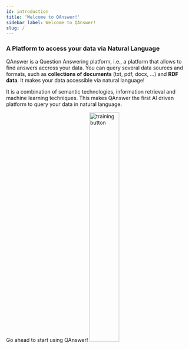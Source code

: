 ```yaml
---
id: introduction
title: 'Welcome to QAnswer!'
sidebar_label: Welcome to QAnswer!
slug: /
---
```



<h3>A Platform to access your data via Natural Language</h3>

QAnswer is a Question Answering platform, i.e., a platform that allows to find answers accross your data. You can query several data sources and formats, 
such as **collections of documents** (txt, pdf, docx, ...) and **RDF data**. It makes your data accessible via natural language!

It is a combination of semantic technologies, information retrieval and machine learning techniques. This makes QAnswer the first AI driven platform to query your data in natural language.


<div style={{ display: 'flex', alignItems: 'center', flexDirection: 'column', gap: '30px', marginBottom: '20px' }}>
    Go ahead to start using QAnswer!
    <img src='/img/illustrations/search-text.png' alt='training button' width= '40%'/>
</div>
